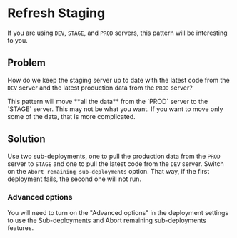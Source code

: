 
# Refresh Staging

If you are using `DEV`, `STAGE`, and `PROD` servers, this pattern will be interesting to you.

## Problem

How do we keep the staging server up to date with the latest code from the `DEV` server and the latest production data from the `PROD` server?

<Callout>
  This pattern will move **all the data** from the `PROD` server to the `STAGE`
  server. This may not be what you want. If you want to move only some of the
  data, that is more complicated.
</Callout>

## Solution

Use two sub-deployments, one to pull the production data from the `PROD` server to `STAGE` and one to pull the latest code from the `DEV` server. Switch on the `Abort remaining sub-deployments` option. That way, if the first deployment fails, the second one will not run.

### Advanced options

You will need to turn on the "Advanced options" in the deployment settings to use the Sub-deployments and Abort remaining sub-deployments features.
